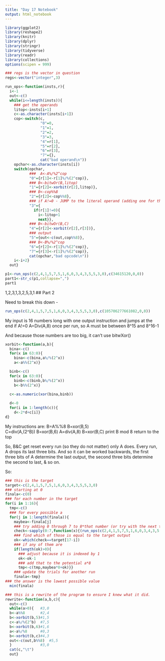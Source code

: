 ```yaml
---
title: "Day 17 Notebook"
output: html_notebook
---
```


```r
library(ggplot2)
library(reshape2)
library(knitr)
library(dplyr)
library(stringr)
library(tidyverse)
library(readr)
library(collections)
options(scipen = 999)
```

```r
### regs is the vector in question
regs<-vector("integer",3)
```

```r
run_ops<-function(insts,r){
  i<-1
  out<-c()
  while(i<=length(insts)){
    ### get the operands
    litop<-insts[i+1]
    c<-as.character(insts[i+1])
    cop<-switch(c,
                "0"=0,
                "1"=1,
                "2"=2,
                "3"=3,
                "4"=r[1],
                "5"=r[2],
                "6"=r[3],
                "7"={},
                cat("bad operand\n"))
    opchar<-as.character(insts[i])
    switch(opchar,
           ###  A<-A%/%2^cop
           "0"={r[1]<-r[1]%/%(2^cop)},
           ### B<-bitwOr(B,litop)
           "1"={r[2]<-xorbit(r[2],litop)},
           ### B<-cop%%8
           "2"={r[2]<-cop%%8},
           ### if A!=0 - JUMP to the literal operand (adding one for the offset)
           "3"={
             if(r[1]!=0){
               i<-litop+1
               next}},
           ### B<-bitwOr(B,C)
           "4"={r[2]<-xorbit(r[2],r[3])},
           ### output
           "5"={out<-c(out,cop%%8)},
           ### B<-B%/%2^cop
           "6"={r[2]<-r[1]%/%(2^cop)},
           "7"={r[3]<-r[1]%/%(2^cop)},
           cat(opchar,"bad opcode\n"))
    i<-i+2}
  out}
```

```r
p1<-run_ops(c(2,4,1,5,7,5,1,6,0,3,4,3,5,5,3,0),c(34615120,0,0))
part1<-str_c(p1,collapse=",")
part1
```
1,2,3,1,3,2,5,3,1
## Part 2

Need to break this down - 

```r
run_ops(c(2,4,1,5,7,5,1,6,0,3,4,3,5,5,3,0),c(105706277661082,0,0))
```
My input is 16 numbers long with one output instruction and jumps at the end if A!=0
A=Div(A,8) once per run, so A must be between 8^15 and 8^16-1

And because those numbers are too big, it can't use bitwXor()

```r
xorbit<-function(a,b){
  bina<-c()
  for(x in 63:0){
    bina<-c(bina,a%/%(2^x))
    a<-a%%(2^x)}

  binb<-c()
  for(x in 63:0){
    binb<-c(binb,b%/%(2^x))
    b<-b%%(2^x)}
  
  c<-as.numeric(xor(bina,binb))

  d<-0
  for(i in 1:length(c)){
    d<-2*d+c[i]}
d}
```

My instructions are:
B=A%%8
B=xor(B,5)    
C=div(A,(2^B))
B=xor(B,6)
A=div(A,8)
B=xor(B,C)
print B mod 8
return to the top

So, B&C get reset every run (so they do not matter) only A does. Every run, A drops its last three bits. And so it can be worked backwards, the first three bits of A determine the last output, the second three bits determine the second to last, & so on.

So:
```r
### this is the target
target<-c(2,4,1,5,7,5,1,6,0,3,4,3,5,5,3,0)
### starting at 0
finala<-c(0)
### for each number in the target
for(i in 1:16){
  tmp<-c()
  ### for every possible a
  for(j in 1:length(finala)){
    maybea<-finala[j]
    ### try adding 0 through 7 to 8*that number (or try with the next three bits) and get the first output
    check<-sapply(0:7,function(x){(run_ops(c(2,4,1,5,7,5,1,6,0,3,4,3,5,5,3,0),c(maybea*8+x,0,0)))[1]})
    ### find which of those is equal to the target output
    ok<-which(check==target[17-i])
    ### if any of them are
    if(length(ok)>0){
      ### adjust because it is indexed by 1
      ok<-ok-1
      ### add that to the potential a*8
      tmp<-c(tmp,maybea*8+ok)}}
    ### update the trials for another run
    finala<-tmp}
### the answer is the lowest possible value
  min(finala)
```


 


```r
### this is a rewrite of the program to ensure I knew what it did.  
rewrite<-function(a,b,c){
  out<-c()
  while(a>0){   #3,0
  b<-a%%8       #2,4
  b<-xorbit(b,5)#1,5
  c<-a%/%(2^b)  #7,5
  b<-xorbit(b,6)#1,6
  a<-a%/%8      #0,3
  b<-xorbit(b,c)#4,3
  out<-c(out,b%%8)  #5,5
  }             #3,0
  cat(c,"\t")
  out}
```


